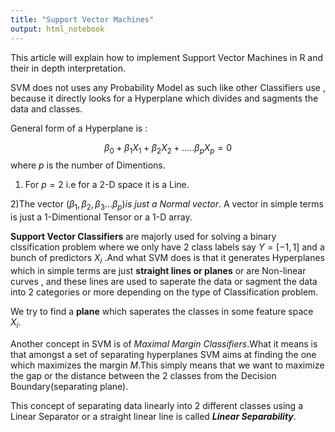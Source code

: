 ```yaml
---
title: "Support Vector Machines"
output: html_notebook
---
```


This article will explain how to implement Support Vector Machines in R and their in depth interpretation.

SVM does not uses any Probability Model as such like other Classifiers use , because it directly looks for a Hyperplane which divides and sagments the data and classes.

General form of a Hyperplane is :

$$\beta_0  + \beta_1X_1  +  \beta_2X_2  + . . .. . \beta_pX_p = 0 $$
where $p$ is the number of Dimentions.


1) For $p=2$ i.e for a 2-D space it is a Line.

2)The vector $(\beta_1,\beta_2,\beta_3...\beta_p) is \ just \ a \ Normal\ vector.$ A vector in simple terms is just a 1-Dimentional Tensor or a 1-D array.



__Support Vector Classifiers__ are majorly used  for solving a binary clssification problem where we only have 2 class labels say $Y = [-1,1]$ and a bunch of predictors $X_i$ .And what SVM does is that it generates Hyperplanes which in simple terms are just __straight lines or planes__ or are Non-linear curves , and these lines are used to saperate the data or sagment the data into 2 categories or more depending on the type of Classification problem.

We try to find a __plane__ which saperates the classes in some feature space $X_i$.

Another concept in SVM is of *Maximal Margin Classifiers*.What it means is that amongst a set of separating hyperplanes SVM aims at finding the one which maximizes the margin $M$.This simply means that we want to maximize the gap or the distance between the 2 classes from the Decision Boundary(separating plane).

This concept of separating data linearly into 2 different classes using a Linear Separator or a straight linear line is called *__Linear Separability__*.


